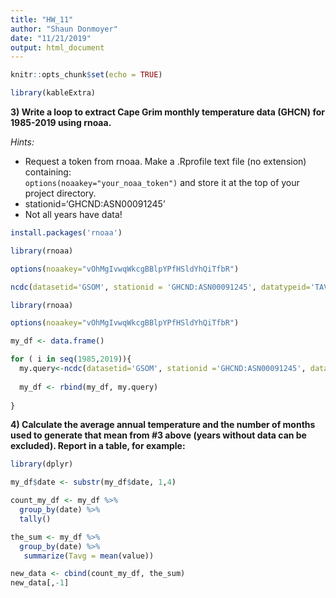 ```yaml
---
title: "HW_11"
author: "Shaun Donmoyer"
date: "11/21/2019"
output: html_document
---
```


```r
knitr::opts_chunk$set(echo = TRUE)
```

```r
library(kableExtra)
```



**3) Write a loop to extract Cape Grim monthly temperature data (GHCN) for 1985-2019 using rnoaa.**

*Hints:*  

+ Request a token from rnoaa. Make a .Rprofile text file (no extension) containing:  
```options(noaakey="your_noaa_token")``` 
and store it at the top of your project directory.    
+ stationid='GHCND:ASN00091245'  
+ Not all years have data!   

```r
install.packages('rnoaa') 
```

```r
library(rnoaa)
```

```r
options(noaakey="vOhMgIvwqWkcgBBlpYPfHSldYhQiTfbR")
```

```r
ncdc(datasetid='GSOM', stationid = 'GHCND:ASN00091245', datatypeid='TAVG', startdate = '1991-01-01', enddate = '1991-12-31', limit = 1000, add_units=TRUE)
```



```r
library(rnoaa)

options(noaakey="vOhMgIvwqWkcgBBlpYPfHSldYhQiTfbR")

my_df <- data.frame()

for ( i in seq(1985,2019)){ 
  my.query<-ncdc(datasetid='GSOM', stationid ='GHCND:ASN00091245', datatypeid = 'TAVG', startdate = paste0(i, "-01-01"), enddate = paste0(i, "-12-31"), add_units = TRUE)$data
  
  my_df <- rbind(my_df, my.query)
  
}

```



**4) Calculate the average annual temperature and the number of months used to generate that mean from #3 above (years without data can be excluded).  Report in a table, for example:**



```r
library(dplyr)

my_df$date <- substr(my_df$date, 1,4)

count_my_df <- my_df %>%
  group_by(date) %>%
  tally()

```

```r
the_sum <- my_df %>%
  group_by(date) %>%
   summarize(Tavg = mean(value))

```


```r
new_data <- cbind(count_my_df, the_sum)
new_data[,-1]
```
